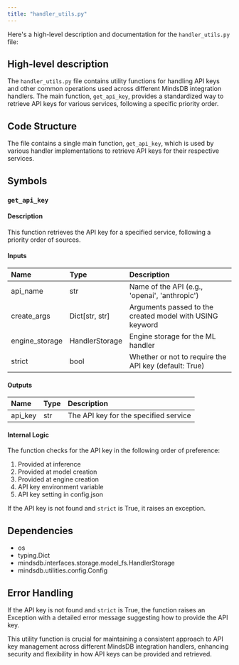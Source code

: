 ```yaml
---
title: "handler_utils.py"
---
```


Here's a high-level description and documentation for the `handler_utils.py` file:

## High-level description

The `handler_utils.py` file contains utility functions for handling API keys and other common operations used across different MindsDB integration handlers. The main function, `get_api_key`, provides a standardized way to retrieve API keys for various services, following a specific priority order.

## Code Structure

The file contains a single main function, `get_api_key`, which is used by various handler implementations to retrieve API keys for their respective services.

## Symbols

### `get_api_key`

#### Description
This function retrieves the API key for a specified service, following a priority order of sources.

#### Inputs
| Name | Type | Description |
|:-----|:-----|:------------|
| api_name | str | Name of the API (e.g., 'openai', 'anthropic') |
| create_args | Dict[str, str] | Arguments passed to the created model with USING keyword |
| engine_storage | HandlerStorage | Engine storage for the ML handler |
| strict | bool | Whether or not to require the API key (default: True) |

#### Outputs
| Name | Type | Description |
|:-----|:-----|:------------|
| api_key | str | The API key for the specified service |

#### Internal Logic
The function checks for the API key in the following order of preference:
1. Provided at inference
2. Provided at model creation
3. Provided at engine creation
4. API key environment variable
5. API key setting in config.json

If the API key is not found and `strict` is True, it raises an exception.

## Dependencies
- os
- typing.Dict
- mindsdb.interfaces.storage.model_fs.HandlerStorage
- mindsdb.utilities.config.Config

## Error Handling
If the API key is not found and `strict` is True, the function raises an Exception with a detailed error message suggesting how to provide the API key.

This utility function is crucial for maintaining a consistent approach to API key management across different MindsDB integration handlers, enhancing security and flexibility in how API keys can be provided and retrieved.